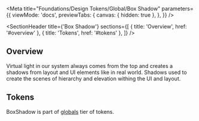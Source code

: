 
<Meta
  title="Foundations/Design Tokens/Global/Box Shadow"
  parameters={{
    viewMode: 'docs',
    previewTabs: {
      canvas: { hidden: true },
    },
  }}
/>

<SectionHeader
  title={'Box Shadow'}
  sections={[
    { title: 'Overview', href: '#overview' },
    { title: 'Tokens', href: '#tokens' },
  ]}
/>

## Overview

Virtual light in our system always comes from the top and creates a shadows from layout and UI elements like in real world. Shadows used to create the scenes of hierarchy and elevation withing the UI and layout.

## Tokens

BoxShadow is part of [globals](../?path=/docs/design-tokens-about--overview#globals) tier of tokens.

<BoxShadowShowcase />
